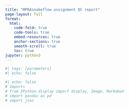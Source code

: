 ```yaml
---
title: "MPRAsnakeflow assignment QC report"
page-layout: full
format:
  html:
    code-fold: true
    code-tools: true
    embed-resources: true
    anchor-sections: true
    smooth-scroll: true
    toc: true
jupyter: python3
---
```



```python
#| tags: [parameters]
#| echo: false
```

```python
#| echo: false
# Imports
# from IPython.display import display, Image, Markdown
# import pandas as pd
# import json
```